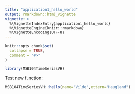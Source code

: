 ```yaml
---
title: "application1_hello_world"
output: rmarkdown::html_vignette
vignette: >
  %\VignetteIndexEntry{application1_hello_world}
  %\VignetteEngine{knitr::rmarkdown}
  %\VignetteEncoding{UTF-8}
---
```


```r
knitr::opts_chunk$set(
  collapse = TRUE,
  comment = "#>"
)
```

```r
library(MSB104TimeSeriesVH)
```





Test new function:

```r
MSB104TimeSeriesVH::hello(name="Vilde",ettern="Haugland")
```

